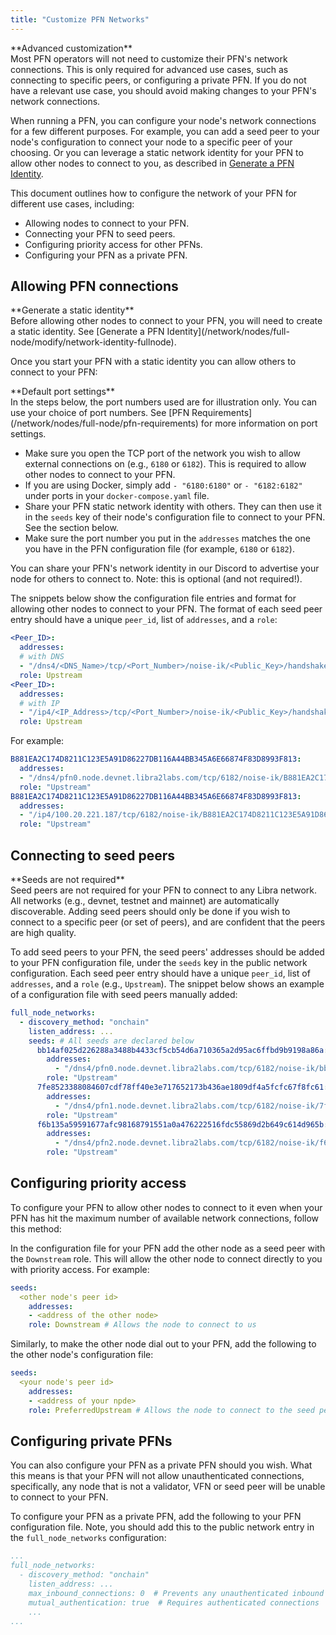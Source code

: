 ```yaml
---
title: "Customize PFN Networks"
---
```



<Aside type="caution">
  **Advanced customization**<br />
  Most PFN operators will not need to customize their PFN's network connections. This is only required
  for advanced use cases, such as connecting to specific peers, or configuring a private PFN. If you do
  not have a relevant use case, you should avoid making changes to your PFN's network connections.
</Aside>

When running a PFN, you can configure your node's network connections for a few different purposes.
For example, you can add a seed peer to your node's configuration to connect your node to a specific
peer of your choosing. Or you can leverage a static network identity for your PFN to allow other nodes
to connect to you, as described in [Generate a PFN Identity](/network/nodes/full-node/modify/network-identity-fullnode).

This document outlines how to configure the network of your PFN for different use cases, including:

- Allowing nodes to connect to your PFN.
- Connecting your PFN to seed peers.
- Configuring priority access for other PFNs.
- Configuring your PFN as a private PFN.

## Allowing PFN connections

<Aside type="note">
  **Generate a static identity**<br />
  Before allowing other nodes to connect to your PFN, you will need to create a static identity. See [Generate a PFN Identity](/network/nodes/full-node/modify/network-identity-fullnode).
</Aside>

Once you start your PFN with a static identity you can allow others to connect to your PFN:

<Aside type="note">
  **Default port settings**<br />
  In the steps below, the port numbers used are for illustration only. You can use your choice of port numbers.
  See [PFN Requirements](/network/nodes/full-node/pfn-requirements) for more information on port settings.
</Aside>

- Make sure you open the TCP port of the network you wish to allow external connections on (e.g., `6180` or `6182`).
  This is required to allow other nodes to connect to your PFN.
- If you are using Docker, simply add `- "6180:6180"` or `- "6182:6182"` under ports in your `docker-compose.yaml` file.
- Share your PFN static network identity with others. They can then use it in the `seeds` key of their node's
  configuration file to connect to your PFN. See the section below.
- Make sure the port number you put in the `addresses` matches the one you have in the PFN configuration file
  (for example, `6180` or `6182`).

<Aside type="note">
  You can share your PFN's network identity in our Discord to advertise your node for others to connect to. Note:
  this is optional (and not required!).
</Aside>

The snippets below show the configuration file entries and format for allowing other nodes to connect to your PFN.
The format of each seed peer entry should have a unique `peer_id`, list of `addresses`, and a `role`:

```yaml filename="docker-compose.yaml"
<Peer_ID>:
  addresses:
  # with DNS
  - "/dns4/<DNS_Name>/tcp/<Port_Number>/noise-ik/<Public_Key>/handshake/0"
  role: Upstream
<Peer_ID>:
  addresses:
  # with IP
  - "/ip4/<IP_Address>/tcp/<Port_Number>/noise-ik/<Public_Key>/handshake/0"
  role: Upstream
```

For example:

```yaml filename="docker-compose.yaml"
B881EA2C174D8211C123E5A91D86227DB116A44BB345A6E66874F83D8993F813:
  addresses:
  - "/dns4/pfn0.node.devnet.libra2labs.com/tcp/6182/noise-ik/B881EA2C174D8211C123E5A91D86227DB116A44BB345A6E66874F83D8993F813/handshake/0"
  role: "Upstream"
B881EA2C174D8211C123E5A91D86227DB116A44BB345A6E66874F83D8993F813:
  addresses:
  - "/ip4/100.20.221.187/tcp/6182/noise-ik/B881EA2C174D8211C123E5A91D86227DB116A44BB345A6E66874F83D8993F813/handshake/0"
  role: "Upstream"
```

## Connecting to seed peers

<Aside type="caution">
  **Seeds are not required**<br />
  Seed peers are not required for your PFN to connect to any Libra network. All networks (e.g., devnet, testnet
  and mainnet) are automatically discoverable. Adding seed peers should only be done if you wish to
  connect to a specific peer (or set of peers), and are confident that the peers are high quality.
</Aside>

To add seed peers to your PFN, the seed peers' addresses should be added to your PFN configuration file, under
the `seeds` key in the public network configuration. Each seed peer entry should have a unique `peer_id`, list of
`addresses`, and a `role` (e.g., `Upstream`). The snippet below shows an example
of a configuration file with seed peers manually added:

```yaml
full_node_networks:
  - discovery_method: "onchain"
    listen_address: ...
    seeds: # All seeds are declared below
      bb14af025d226288a3488b4433cf5cb54d6a710365a2d95ac6ffbd9b9198a86a:
        addresses:
          - "/dns4/pfn0.node.devnet.libra2labs.com/tcp/6182/noise-ik/bb14af025d226288a3488b4433cf5cb54d6a710365a2d95ac6ffbd9b9198a86a/handshake/0"
        role: "Upstream"
      7fe8523388084607cdf78ff40e3e717652173b436ae1809df4a5fcfc67f8fc61:
        addresses:
          - "/dns4/pfn1.node.devnet.libra2labs.com/tcp/6182/noise-ik/7fe8523388084607cdf78ff40e3e717652173b436ae1809df4a5fcfc67f8fc61/handshake/0"
        role: "Upstream"
      f6b135a59591677afc98168791551a0a476222516fdc55869d2b649c614d965b:
        addresses:
          - "/dns4/pfn2.node.devnet.libra2labs.com/tcp/6182/noise-ik/f6b135a59591677afc98168791551a0a476222516fdc55869d2b649c614d965b/handshake/0"
        role: "Upstream"
```

## Configuring priority access

To configure your PFN to allow other nodes to connect to it even when your PFN has hit the maximum number
of available network connections, follow this method:

In the configuration file for your PFN add the other node as a seed peer with the `Downstream` role.
This will allow the other node to connect directly to you with priority access. For example:

```yaml
seeds:
  <other node's peer id>
    addresses:
    - <address of the other node>
    role: Downstream # Allows the node to connect to us
```

Similarly, to make the other node dial out to your PFN, add the following to the other node's configuration file:

```yaml
seeds:
  <your node's peer id>
    addresses:
    - <address of your npde>
    role: PreferredUpstream # Allows the node to connect to the seed peer
```

## Configuring private PFNs

You can also configure your PFN as a private PFN should you wish. What this means is that your PFN will
not allow unauthenticated connections, specifically, any node that is not a validator, VFN or seed peer
will be unable to connect to your PFN.

To configure your PFN as a private PFN, add the following to your PFN configuration file. Note, you
should add this to the public network entry in the `full_node_networks` configuration:

```yaml
...
full_node_networks:
  - discovery_method: "onchain"
    listen_address: ...
    max_inbound_connections: 0  # Prevents any unauthenticated inbound connections
    mutual_authentication: true  # Requires authenticated connections
    ...
...
```
